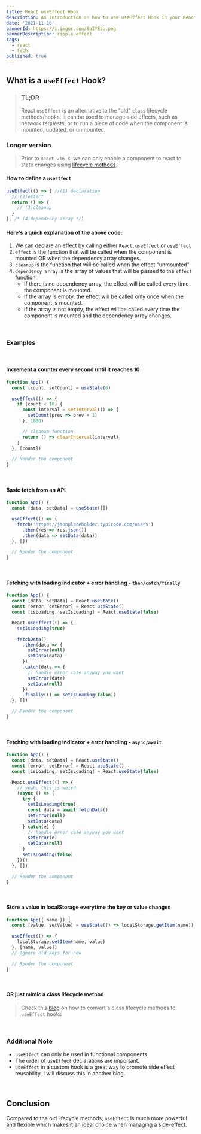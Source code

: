 ```yaml
---
title: React useEffect Hook 
description: An introduction on how to use useEffect Hook in your React application
date: '2021-11-10'
bannerId: https://i.imgur.com/SaIYEzo.png
bannerDescription: ripple effect
tags:
  - react
  - tech
published: true 
---
```


## What is a `useEffect` Hook?

> ### TL;DR
>
> React `useEffect` is an alternative to the "old" `class` lifecycle methods/hooks.
> It can be used to manage side effects, such as network requests, or to run a piece of code when the component is mounted, updated, or unmounted.

### Longer version

> Prior to `React v16.8`, we can only enable a component
> to react to state changes using [lifecycle methods](https://reactjs.org/docs/state-and-lifecycle.html#adding-lifecycle-methods-to-a-class).

#### How to define a `useEffect`

```jsx
useEffect(() => { //(1) declaration
  // (2)effect
  return () => {
    // (3)cleanup 
  }
}, /* (4)dependency array */)
```

#### Here's a quick explanation of the above code:

1. We can declare an effect by calling either `React.useEffect` or `useEffect`
2. `effect` is the function that will be called when the component is mounted
OR when the dependency array changes.
3. `cleanup` is the function that will be called when the effect "unmounted".
4. `dependency array` is the array of values that will be passed to the `effect` function.
    - If there is no dependency array, the effect will be called every time the component is mounted.
    - If the array is empty, the effect will be called only once when the component is mounted.
    - If the array is not empty, the effect will be called every time the component is mounted and the dependency array changes.

<br />

### Examples

<br />

#### Increment a counter every second until it reaches 10
```jsx codePenID=JjyBPeO
function App() {
  const [count, setCount] = useState(0)

  useEffect(() => {
    if (count < 10) {
      const interval = setInterval(() => {
        setCount(prev => prev + 1)
      }, 1000)

      // cleanup function
      return () => clearInterval(interval)
    }
  }, [count])

  // Render the component
}
```

<br />

#### Basic fetch from an API
```jsx codePenID=qBXKBeB
function App() {
  const [data, setData] = useState([])

  useEffect(() => {
    fetch('https://jsonplaceholder.typicode.com/users')
      .then(res => res.json())
      .then(data => setData(data))
  }, [])

  // Render the component
}
```

<br />

#### Fetching with loading indicator + error handling - `then/catch/finally`
```jsx codePenID=WNEgqBw
function App() {
  const [data, setData] = React.useState()
  const [error, setError] = React.useState()
  const [isLoading, setIsLoading] = React.useState(false)

  React.useEffect(() => {
    setIsLoading(true)

    fetchData()
      .then(data => {
        setError(null)
        setData(data)
      })
      .catch(data => {
        // handle error case anyway you want
        setError(data)
        setData(null)
      })
      .finally(() => setIsLoading(false))
  }, [])

  // Render the component
}
```

<br />

#### Fetching with loading indicator + error handling - `async/await`
```jsx codePenID=jOLvgqB
function App() {
  const [data, setData] = React.useState()
  const [error, setError] = React.useState()
  const [isLoading, setIsLoading] = React.useState(false)

  React.useEffect(() => {
    // yeah, this is weird
    (async () => {
      try {
        setIsLoading(true)
        const data = await fetchData()
        setError(null)
        setData(data)
      } catch(e) {
        // handle error case anyway you want
        setError(e)
        setData(null)
      }
      setIsLoading(false)
    })()
  }, [])

  // Render the component
}
```

<br />

#### Store a value in localStorage everytime the key or value changes
```jsx codePenID=vYJaBPV
function App({ name }) {
  const [value, setValue] = useState(() => localStorage.getItem(name))

  useEffect(() => {
    localStorage.setItem(name, value)
  }, [name, value])
  // Ignore old keys for now

  // Render the component
}
```

<br />

#### OR just mimic a class lifecycle method

> Check this [blog](https://carlogino.cc/blog/react-usestate-callback-function) on how to
convert a class lifecycle methods to `useEffect` hooks

<br />

### Additional Note
- `useEffect` can only be used in functional components
- The order of `useEffect` declarations are important.
- `useEffect` in a custom hook is a great way to promote side effect reusability. I will discuss this in another blog.

<br />

## Conclusion
Compared to the old lifecycle methods, `useEffect` is much more powerful and flexible which makes
it an ideal choice when managing a side-effect.

